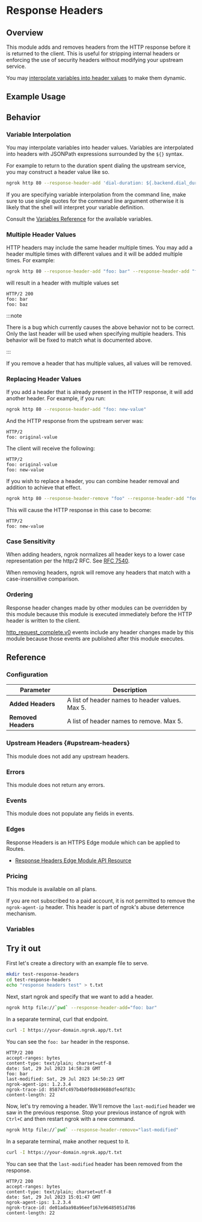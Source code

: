 
# Response Headers

## Overview

This module adds and removes headers from the HTTP response before it is
returned to the client. This is useful for stripping internal headers or
enforcing the use of security headers without modifying your upstream service.

You may [interpolate variables into header values](#variable-interpolation) to make them dynamic.

## Example Usage

<Tabs groupId="connectivity" queryString="cty">
	<TabItem value="agent-cli" label="Agent CLI" default>
		<AgentCliExample />
	</TabItem>
	<TabItem value="agent-config" label="Agent Config">
		<AgentConfigExample />
	</TabItem>
	<TabItem value="ssh" label="SSH">
		<SshExample />
	</TabItem>
	<TabItem value="go-sdk" label="Go">
		<GoSdkExample />
	</TabItem>
	<TabItem value="nodejs-sdk" label="NodeJS">
		<NodejsSdkExample />
	</TabItem>
	<TabItem value="python-sdk" label="Python">
		<PythonSdkExample />
	</TabItem>
	<TabItem value="rust-sdk" label="Rust">
		<RustSdkExample />
	</TabItem>
	<TabItem value="k8s" label="Kubernetes Controller">
		<KubernetesExample />
	</TabItem>
</Tabs>

## Behavior

### Variable Interpolation

You may interpolate variables into header values. Variables are interpolated
into headers with JSONPath expressions surrounded by the `${}` syntax.

For example to return to the duration spent dialing the upstream service,
you may construct a header value like so.

```bash
ngrok http 80 --response-header-add 'dial-duration: ${.backend.dial_duration}'
```

If you are specifying variable interpolation from the command line, make sure
to use single quotes for the command line argument otherwise it is likely that
the shell will interpret your variable definition.

Consult the [Variables Reference](#variables) for the available variables.

### Multiple Header Values

HTTP headers may include the same header multiple times. You may add a header
multiple times with different values and it will be added multiple times. For
example:

```bash
ngrok http 80 --response-header-add "foo: bar" --response-header-add "foo: baz"
```

will result in a header with multiple values set

```http
HTTP/2 200
foo: bar
foo: baz
```

:::note

There is a bug which currently causes the above behavior not to be correct.
Only the last header will be used when specifying multiple headers. This behavior
will be fixed to match what is documented above.

:::

If you remove a header that has multiple values, all values will be removed.

### Replacing Header Values

If you add a header that is already present in the HTTP response, it will add
another header. For example, if you run:

```bash
ngrok http 80 --response-header-add "foo: new-value"
```

And the HTTP response from the upstream server was:

```http
HTTP/2
foo: original-value
```

The client will receive the following:

```http
HTTP/2
foo: original-value
foo: new-value
```

If you wish to replace a header, you can combine header removal and addition to
achieve that effect.

```bash
ngrok http 80 --response-header-remove "foo" --response-header-add "foo: new-value"
```

This will cause the HTTP response in this case to become:

```http
HTTP/2
foo: new-value
```

### Case Sensitivity

When adding headers, ngrok normalizes all header keys to a lower case
representation per the http/2 RFC. See [RFC
7540](https://datatracker.ietf.org/doc/html/rfc7540#section-8.1.2).

When removing headers, ngrok will remove any headers that match with a
case-insensitive comparison.

### Ordering

Response header changes made by other modules can be overridden by this module
because this module is executed immediately before the HTTP header is written
to the client.

[http_request_complete.v0](/obs/reference/#http-request-complete) events
include any header changes made by this module because those events are
published after this module executes.

## Reference

### Configuration

| Parameter           | Description                                     |
| ------------------- | ----------------------------------------------- |
| **Added Headers**   | A list of header names to header values. Max 5. |
| **Removed Headers** | A list of header names to remove. Max 5.        |

### Upstream Headers {#upstream-headers}

This module does not add any upstream headers.

### Errors

This module does not return any errors.

### Events

This module does not populate any fields in events.

### Edges

Response Headers is an HTTPS Edge module which can be applied to Routes.

- [Response Headers Edge Module API
  Resource](/api/resources/https-edge-route-response-headers-module/)

### Pricing

This module is available on all plans.

If you are not subscribed to a paid account, it is not permitted to remove the
`ngrok-agent-ip` header. This header is part of ngrok's abuse deterrence
mechanism.

### Variables

<HttpHeaderTemplates />

## Try it out

First let's create a directory with an example file to serve.

```bash
mkdir test-response-headers
cd test-response-headers
echo "response headers test" > t.txt
```

Next, start ngrok and specify that we want to add a header.

```bash
ngrok http file://`pwd` --response-header-add="foo: bar"
```

In a separate terminal, curl that endpoint.

```bash
curl -I https://your-domain.ngrok.app/t.txt
```

You can see the `foo: bar` header in the response.

```http
HTTP/2 200
accept-ranges: bytes
content-type: text/plain; charset=utf-8
date: Sat, 29 Jul 2023 14:58:28 GMT
foo: bar
last-modified: Sat, 29 Jul 2023 14:50:23 GMT
ngrok-agent-ips: 1.2.3.4
ngrok-trace-id: 85874fc497b4b0f0d849688dfe4df83c
content-length: 22
```

Now, let's try removing a header. We'll remove the `last-modified` header we
saw in the previous response. Stop your previous instance of ngrok with `Ctrl+C`
and then restart ngrok with a new command.

```bash
ngrok http file://`pwd` --response-header-remove="last-modified"
```

In a separate terminal, make another request to it.

```bash
curl -I https://your-domain.ngrok.app/t.txt
```

You can see that the `last-modified` header has been removed from the response.

```http
HTTP/2 200
accept-ranges: bytes
content-type: text/plain; charset=utf-8
date: Sat, 29 Jul 2023 15:01:47 GMT
ngrok-agent-ips: 1.2.3.4
ngrok-trace-id: de01adaa98a96eef167e96485051d786
content-length: 22
```
